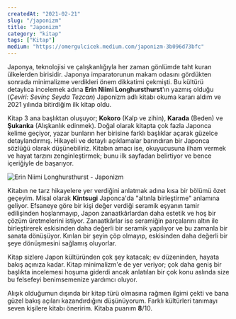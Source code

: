 ```yaml
---
createdAt: "2021-02-21"
slug: "/japonizm"
title: "Japonizm"
category: "kitap"
tags: ["Kitap"]
medium: "https://omergulcicek.medium.com/japonizm-3b096d73bfc"
---
```


Japonya, teknolojisi ve çalışkanlığıyla her zaman gönlümde taht kuran ülkelerden birisidir. Japonya imparatorunun makam odasını gördükten sonrada minimalizme verdikleri önem dikkatimi çekmişti. Bu kültürü detaylıca incelemek adına **Erin Niimi Longhursthurst**'ın yazmış olduğu (_Çeviri: Sevinç Seyda Tezcan_) Japonizm adlı kitabı okuma kararı aldım ve 2021 yılında bitirdiğim ilk kitap oldu.

Kitap 3 ana başlıktan oluşuyor; **Kokoro** (Kalp ve zihin), **Karada** (Beden) ve **Şukanka** (Alışkanlık edinmek). Doğal olarak kitapta çok fazla Japonca kelime geçiyor, yazar bunların her birisine farklı başlıklar açarak güzelce detaylandırmış. Hikayeli ve detaylı açıklamalar barındıran bir Japonca sözlüğü olarak düşünebiliriz. Kitabın amacı ise, okuyucusuna ilham vermek ve hayat tarzını zenginleştirmek; bunu ilk sayfadan belirtiyor ve bence içeriğiyle de başarıyor.

![Erin Niimi Longhursthurst - Japonizm](/blog/2021-02-21/japonizm.jpg)

Kitabın ne tarz hikayelere yer verdiğini anlatmak adına kısa bir bölümü özet geçeyim. Misal olarak **Kintsugi** Japonca'da "altınla birleştirme" anlamına geliyor. Efsaneye göre bir kişi değer verdiği seramik eşyanın tamir edilişinden hoşlanmayıp, Japon zanaatkârlardan daha estetik ve hoş bir çözüm üretmelerini istiyor. Zanaatkârlar ise seramiğin parçalarını altın ile birleştirerek eskisinden daha değerli bir seramik yapılıyor ve bu zamanla bir sanata dönüşüyor. Kırılan bir şeyin çöp olmayıp, eskisinden daha değerli bir şeye dönüşmesini sağlamış oluyorlar.

Kitap sizlere Japon kültüründen çok şey katacak; ev düzeninden, hayata bakış açınıza kadar. Kitap minimalizm'e de yer veriyor; çok daha geniş bir başlıkta incelemesi hoşuma giderdi ancak anlatılan bir çok konu aslında size bu felsefeyi benimsemenize yardımcı oluyor.

Alışık olduğumun dışında bir kitap türü olmasına rağmen ilgimi çekti ve bana güzel bakış açıları kazandırdığını düşünüyorum. Farklı kültürleri tanımayı seven kişilere kitabı öneririm. Kitaba puanım **8**/10.
